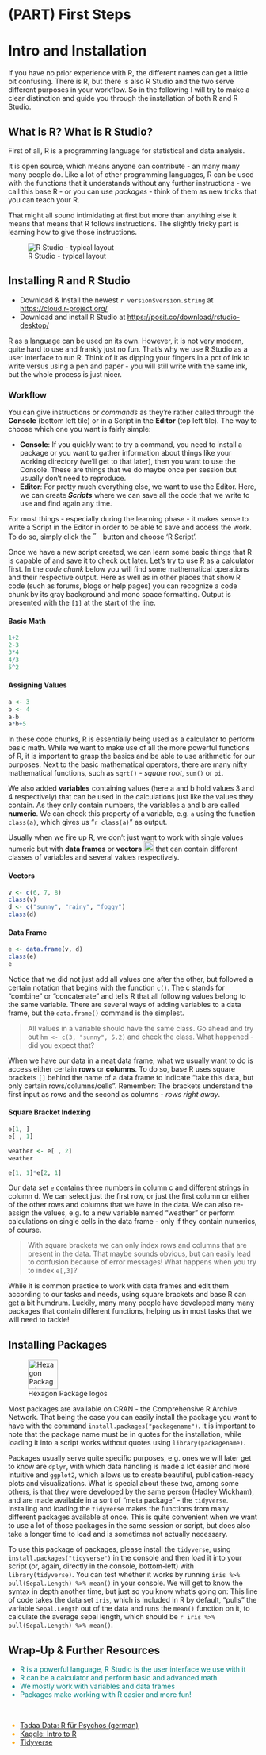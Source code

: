
# (PART) First Steps {-}

# Intro and Installation

```{=html}
<script src="https://kit.fontawesome.com/0e67562c4f.js" crossorigin="anonymous"></script>
<!-- <link rel="stylesheet" href="./img/fontawesome.min.css"> -->
```

If you have no prior experience with R, the different names can get a little bit confusing.
There is R, but there is also R Studio and the two serve different purposes in your workflow.
So in the following I will try to make a clear distinction and guide you through the installation of both R and R Studio.


## What is R? What is R Studio?

First of all, R is a programming language for statistical and data analysis.

It is open source, which means anyone can contribute - an many many many people do.
Like a lot of other programming languages, R can be used with the functions that it understands without any further instructions - we call this base R - or you can use _packages_ - think of them as new tricks that you can teach your R.

That might all sound intimidating at first but more than anything else it means that means that R follows instructions.
The slightly tricky part is learning how to give those instructions.

![R Studio - typical layout](./img/rstudio.png)

## Installing R and R Studio

- Download & Install the newest `r version$version.string` at [https://cloud.r-project.org/](https://cloud.r-project.org/)
- Download and install R Studio at [https://posit.co/download/rstudio-desktop/](https://posit.co/download/rstudio-desktop/)

R as a language can be used on its own.
However, it is not very modern, quite hard to use and frankly just no fun.
That's why we use R Studio as a user interface to run R.
Think of it as dipping your fingers in a pot of ink to write versus using a pen and paper - you will still write with the same ink, but the whole process is just nicer.

### Workflow

You can give instructions or *commands* as they're rather called through the **Console** (bottom left tile) or in a Script in the **Editor** (top left tile).
The way to choose which one you want is fairly simple:

-   **Console**: If you quickly want to try a command, you need to install a package or you want to gather information about things like your working directory (we'll get to that later), then you want to use the Console. These are things that we do maybe once per session but usually don't need to reproduce.
-   **Editor**: For pretty much everything else, we want to use the Editor. Here, we can create ***Scripts*** where we can save all the code that we write to use and find again any time.

For most things - especially during the learning phase - it makes sense to write a Script in the Editor in order to be able to save and access the work.
To do so, simply click the !["New Script" button](./img/newfile.png){#id .class width=auto height=16px} button and choose 'R Script'.

Once we have a new script created, we can learn some basic things that R is capable of and save it to check out later.
Let's try to use R as a calculator first. 
In the _code chunk_ below you will find some mathematical operations and their respective output.
Here as well as in other places that show R code (such as forums, blogs or help pages) you can recognize a code chunk by its gray background and mono space formatting. 
Output is presented with the `[1]` at the start of the line.

#### Basic Math {-}

```r
1+2 
2-3
3*4
4/3
5^2
```

#### Assigning Values {-}

```r
a <- 3
b <- 4
a-b
a*b+5
```

In these code chunks, R is essentially being used as a calculator to perform basic math.
While we want to make use of all the more powerful functions of R, it is important to grasp the basics and be able to use arithmetic for our purposes.
Next to the basic mathematical operators, there are many nifty mathematical functions, such as `sqrt()` - _square root_, `sum()` or `pi`. 

We also added **variables** containing values (here a and b hold values 3 and 4 respectively) that can be used in the calculations just like the values they contain.
As they only contain numbers, the variables a and b are called **numeric**.
We can check this property of a variable, e.g. `a` using the function `class(a)`, which gives us "`r class(a)`" as output.

Usually when we fire up R, we don't just want to work with single values numeric but with **data frames** or **vectors** ![Vector](./img/vector.png){#id .class width=auto height=20px} that can contain different classes of variables and several values respectively.

#### Vectors{-}

```r
v <- c(6, 7, 8)
class(v)
d <- c("sunny", "rainy", "foggy")
class(d)
```

#### Data Frame {-}

```r
e <- data.frame(v, d)
class(e)
e
```

Notice that we did not just add all values one after the other, but followed a certain notation that begins with the function `c()`.
The c stands for "combine" or "concatenate" and tells R that all following values belong to the same variable.
There are several ways of adding variables to a data frame, but the `data.frame()` command is the simplest.

<!-- ::: {.awesomeblock data-latex="[lightgray]{2pt}{\faLightbulb[regular]}{violet}"} -->
> All values in a variable should have the same class. 
> Go ahead and try out `hm <- c(3, "sunny", 5.2)` and check the class. 
> What happened - did you expect that?


When we have our data in a neat data frame, what we usually want to do is access either certain **rows** or **columns**.
To do so, base R uses square brackets `[]` behind the name of a data frame to indicate "take this data, but only certain rows/columns/cells".
Remember: The brackets understand the first input as rows and the second as columns - _rows right away_.

#### Square Bracket Indexing {-}

```r
e[1, ]
e[ , 1]

weather <- e[ , 2]
weather

e[1, 1]*e[2, 1]
```

Our data set `e` contains three numbers in column c and different strings in column d.
We can select just the first row, or just the first column or either of the other rows and columns that we have in the data.
We can also re-assign the values, e.g. to a new variable named "weather" or perform calculations on single cells in the data frame - only if they contain numerics, of course.

<!-- ::: {.awesomeblock data-latex="[lightgray]{2pt}{\faLightbulb[regular]}{violet}"} -->
> With square brackets we can only index rows and columns that are present in the data.
> That maybe sounds obvious, but can easily lead to confusion because of error messages! 
> What happens when you try to index `e[,3]`?


While it is common practice to work with data frames and edit them according to our tasks and needs, using square brackets and base R can get a bit humdrum.
Luckily, many many people have developed many many packages that contain different functions, helping us in most tasks that we will need to tackle! 

## Installing Packages 

![Hexagon Package logos](./img/hexagons.png){#id .class width=auto height=60px}

Most packages are available on CRAN - the Comprehensive R Archive Network.
That being the case you can easily install the package you want to have with the command `install.packages("packagename")`.
It is important to note that the package name must be in quotes for the installation, while loading it into a script works without quotes using `library(packagename)`.

Packages usually serve quite specific purposes, e.g. ones we will later get to know are `dplyr`, with which data handling is made a lot easier and more intuitive and `ggplot2`, which allows us to create beautiful, publication-ready plots and visualizations.
What is special about these two, among some others, is that they were developed by the same person (Hadley Wickham), and are made available in a sort of "meta package" - the `tidyverse`. 
Installing and loading the `tidyverse` makes the functions from many different packages available at once.
This is quite convenient when we want to use a lot of those packages in the same session or script, but does also take a longer time to load and is sometimes not actually necessary.

To use this package of packages, please install the `tidyverse`, using `install.packages("tidyverse")` in the console and then load it into your script (or, again, directly in the console, bottom-left) with `library(tidyverse)`.
You can test whether it works by running `iris %>% pull(Sepal.Length) %>% mean()` in your console.
We will get to know the syntax in depth another time, but just so you know what's going on:
This line of code takes the data set `iris`, which is included in R by default, "pulls" the variable `Sepal.Length` out of the data and runs the `mean()` function on it, to calculate the average sepal length, which should be `r iris %>% pull(Sepal.Length) %>% mean()`.

## Wrap-Up & Further Resources {-}

<i class="fa-solid fa-anchor" style="color: teal;"></i>
<ul style="color: teal;"> 
<li> R is a powerful language, R Studio is the user interface we use with it</li>
<li> R can be a calculator and perform basic and advanced math</li>
<li> We mostly work with variables and data frames </li>
<li> Packages make working with R easier and more fun!</li>
</ul>

<br>

<i class="fa-solid fa-book" style="color: orange;"></i>
<ul style="color: orange;">
<li> [Tadaa Data: R für Psychos (german)](https://r-intro.tadaa-data.de/index.html) </li>
<li> [Kaggle: Intro to R](https://www.kaggle.com/code/hamelg/intro-to-r-part-4-variables)  </li>
<li> [Tidyverse](https://www.tidyverse.org/) </li>
</ul>
